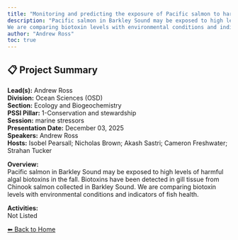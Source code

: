 ```yaml
---
title: "Monitoring and predicting the exposure of Pacific salmon to harmful algal biotoxins"
description: "Pacific salmon in Barkley Sound may be exposed to high levels of harmful algal biotoxins in the fall. Biotoxins have been detected in gill tissue from Chinook salmon collected in Barkley Sound.
We are comparing biotoxin levels with environmental conditions and indicators of fish health.  "
author: "Andrew Ross"
toc: true
---
```


## 📋 Project Summary

**Lead(s):** Andrew Ross  
**Division:** Ocean Sciences (OSD)  
**Section:** Ecology and Biogeochemistry   
**PSSI Pillar:** 1-Conservation and stewardship  
**Session:** marine stressors  
**Presentation Date:** December 03, 2025  
**Speakers:** Andrew Ross  
**Hosts:** Isobel Pearsall; Nicholas Brown; Akash Sastri; Cameron Freshwater; Strahan Tucker  

**Overview:**  
Pacific salmon in Barkley Sound may be exposed to high levels of harmful algal biotoxins in the fall. Biotoxins have been detected in gill tissue from Chinook salmon collected in Barkley Sound.
We are comparing biotoxin levels with environmental conditions and indicators of fish health.     

**Activities:**  
Not Listed

[⬅ Back to Home](../index.qmd)
